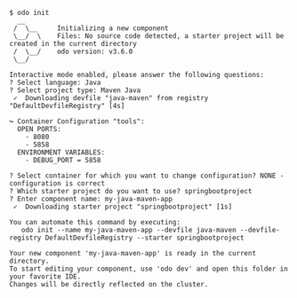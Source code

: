 ```console
$ odo init
  __
 /  \__     Initializing a new component
 \__/  \    Files: No source code detected, a starter project will be created in the current directory
 /  \__/    odo version: v3.6.0
 \__/

Interactive mode enabled, please answer the following questions:
? Select language: Java
? Select project type: Maven Java
 ✓  Downloading devfile "java-maven" from registry "DefaultDevfileRegistry" [4s]

↪ Container Configuration "tools":
  OPEN PORTS:
    - 8080
    - 5858
  ENVIRONMENT VARIABLES:
    - DEBUG_PORT = 5858

? Select container for which you want to change configuration? NONE - configuration is correct
? Which starter project do you want to use? springbootproject
? Enter component name: my-java-maven-app
 ✓  Downloading starter project "springbootproject" [1s]

You can automate this command by executing:
   odo init --name my-java-maven-app --devfile java-maven --devfile-registry DefaultDevfileRegistry --starter springbootproject

Your new component 'my-java-maven-app' is ready in the current directory.
To start editing your component, use 'odo dev' and open this folder in your favorite IDE.
Changes will be directly reflected on the cluster.
```